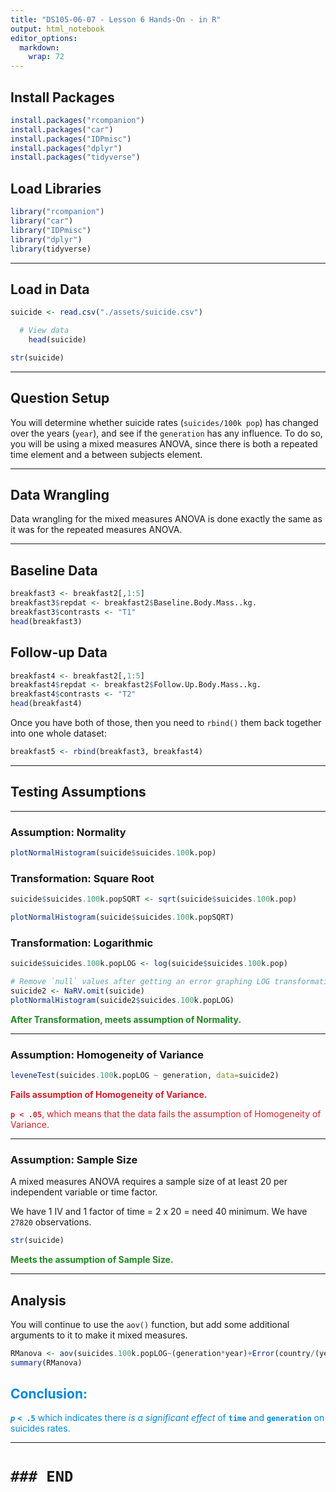 ```yaml
---
title: "DS105-06-07 - Lesson 6 Hands-On - in R"
output: html_notebook
editor_options: 
  markdown: 
    wrap: 72
---
```


## Install Packages

```r
install.packages("rcompanion")
install.packages("car")
install.packages("IDPmisc")
install.packages("dplyr")
install.packages("tidyverse")
```

## Load Libraries

```r
library("rcompanion")
library("car")
library("IDPmisc")
library("dplyr")
library(tidyverse)
```

------------------------------------------------------------------------

## Load in Data

```r
suicide <- read.csv("./assets/suicide.csv")

  # View data
    head(suicide)
```

```r
str(suicide)
```

------------------------------------------------------------------------

## Question Setup

You will determine whether suicide rates (`suicides/100k pop`) has
changed over the years (`year`), and see if the `generation` has any
influence. To do so, you will be using a mixed measures ANOVA, since
there is both a repeated time element and a between subjects element.

------------------------------------------------------------------------

## Data Wrangling

Data wrangling for the mixed measures ANOVA is done exactly the same as
it was for the repeated measures ANOVA.

------------------------------------------------------------------------

## Baseline Data

```r
breakfast3 <- breakfast2[,1:5]
breakfast3$repdat <- breakfast2$Baseline.Body.Mass..kg.
breakfast3$contrasts <- "T1"
head(breakfast3)
```

## Follow-up Data

```r
breakfast4 <- breakfast2[,1:5]
breakfast4$repdat <- breakfast2$Follow.Up.Body.Mass..kg.
breakfast4$contrasts <- "T2"
head(breakfast4)
```

Once you have both of those, then you need to `rbind()` them back
together into one whole dataset:

```r
breakfast5 <- rbind(breakfast3, breakfast4)
```

------------------------------------------------------------------------

## **Testing Assumptions**

------------------------------------------------------------------------

### Assumption: Normality

```r
plotNormalHistogram(suicide$suicides.100k.pop)
```

### Transformation: Square Root

```r
suicide$suicides.100k.popSQRT <- sqrt(suicide$suicides.100k.pop)

plotNormalHistogram(suicide$suicides.100k.popSQRT)
```

### Transformation: Logarithmic

```r
suicide$suicides.100k.popLOG <- log(suicide$suicides.100k.pop)

# Remove `null` values after getting an error graphing LOG transformation.
suicide2 <- NaRV.omit(suicide)
plotNormalHistogram(suicide2$suicides.100k.popLOG)
```

::: {style="color: #238823"}
**After Transformation, meets assumption of Normality.**
:::

------------------------------------------------------------------------

### Assumption: Homogeneity of Variance

```r
leveneTest(suicides.100k.popLOG ~ generation, data=suicide2)
```

::: {style="color: #D2222D"}
**Fails assumption of Homogeneity of Variance.**

**`p < .05`**, which means that the data fails the assumption of
Homogeneity of Variance.
:::

------------------------------------------------------------------------

### **Assumption: Sample Size**

A mixed measures ANOVA requires a sample size of at least 20 per
independent variable or time factor.

We have 1 IV and 1 factor of time = 2 x 20 = need 40 minimum. We have
`27820` observations.

```r
str(suicide)
```

::: {style="color: #238823"}
**Meets the assumption of Sample Size.**
:::

------------------------------------------------------------------------

## Analysis

You will continue to use the `aov()` function, but add some additional
arguments to it to make it mixed measures.

```r
RManova <- aov(suicides.100k.popLOG~(generation*year)+Error(country/(year)), suicide2)
summary(RManova)
```

::: {style="color: #0187DE"}
# Conclusion:

***`p`*** **`< .5`** which indicates there *is a significant effect* of
**`time`** and **`generation`** on suicides rates.
:::

------------------------------------------------------------------------

# `### END`
